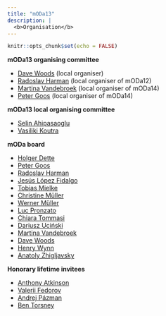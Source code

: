 ```yaml
---
title: "mODa13"
description: |
  <b>Organisation</b>
---
```


```r
knitr::opts_chunk$set(echo = FALSE)
```

**mODa13 organising committee**

 - [Dave Woods](https://statsdavew.github.io) (local organiser)
 - [Radoslav Harman](http://www.iam.fmph.uniba.sk/ospm/Harman/index.htm) (local organiser of mODa12)
 - [Martina Vandebroek](https://www.kuleuven.be/wieiswie/en/person/00004359) (local organiser of mODa14)
 - [Peter Goos](https://www.kuleuven.be/wieiswie/en/person/00006560) (local organiser of mODa14)
 
 **mODa13 local organising committee**
 
  - [Selin Ahipasaoglu](https://www.southampton.ac.uk/people/5y9p9p/doctor-selin-ahipasaoglu)
  - [Vasiliki Koutra](https://www.kcl.ac.uk/people/vasiliki-koutra)


**mODa board**
  
 - [Holger Dette](https://www.ruhr-uni-bochum.de/mathematik3/en/dette.html)
 - [Peter Goos](https://www.kuleuven.be/wieiswie/en/person/00006560) 
 - [Radoslav Harman](http://www.iam.fmph.uniba.sk/ospm/Harman/)
 - [Jesús López Fidalgo](https://lopezfidalgosite.wordpress.com)
 - [Tobias Mielke](https://www.linkedin.com/in/tobias-mielke-44173072/)
 - [Christine Müller](https://www.statistik.tu-dortmund.de/mueller1.html)
 - [Werner Müller](https://www.jku.at/institut-fuer-angewandte-statistik/ueber-uns/team/univ-prof-mag-dr-werner-g-mueller/)
 - [Luc Pronzato](https://www.i3s.unice.fr/~pronzato/node/1)
 - [Chiara Tommasi](https://www.unimi.it/en/ugov/person/chiara-tommasi)
 - [Dariusz Uciński](http://staff.uz.zgora.pl/ducinski/viewpage.php?page_id=12)
 - [Martina Vandebroek](https://www.kuleuven.be/wieiswie/en/person/00004359)
 - [Dave Woods](https://statsdavew.github.io)
 - [Henry Wynn](https://www.lse.ac.uk/CATS/People/Henry-Wynn-homepage)
 - [Anatoly Zhigljavsky](https://www.cardiff.ac.uk/people/view/98671-zhigljavsky-anatoly)
 
**Honorary lifetime invitees**

 - [Anthony Atkinson](https://www.lse.ac.uk/Statistics/People/Professor-Anthony-Atkinson)
 - [Valerii Fedorov](https://www.linkedin.com/in/valerii-v-fedorov/)
 - [Andrej Pázman](http://www.iam.fmph.uniba.sk/ospm/Pazman/)
 - [Ben Torsney](https://www.gla.ac.uk/schools/mathematicsstatistics/staff/bernardtorsney/)